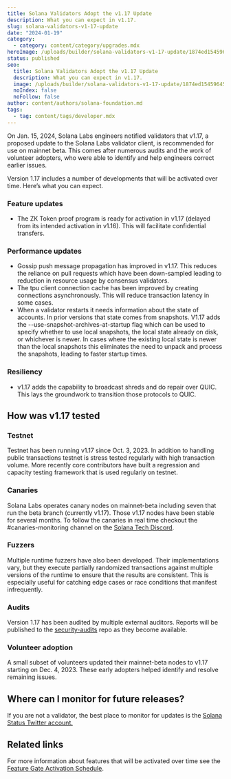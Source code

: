 ```yaml
---
title: Solana Validators Adopt the v1.17 Update
description: What you can expect in v1.17.
slug: solana-validators-v1-17-update
date: "2024-01-19"
category:
  - category: content/category/upgrades.mdx
heroImage: /uploads/builder/solana-validators-v1-17-update/1874ed15459645e7b8f3afb21a38041f.jpg
status: published
seo:
  title: Solana Validators Adopt the v1.17 Update
  description: What you can expect in v1.17.
  image: /uploads/builder/solana-validators-v1-17-update/1874ed15459645e7b8f3afb21a38041f.jpg
  noIndex: false
  noFollow: false
author: content/authors/solana-foundation.md
tags:
  - tag: content/tags/developer.mdx
---
```


On Jan. 15, 2024, Solana Labs engineers notified validators that v1.17, a proposed update to the Solana Labs validator client, is recommended for use on mainnet beta. This comes after numerous audits and the work of volunteer adopters, who were able to identify and help engineers correct earlier issues.

Version 1.17 includes a number of developments that will be activated over time. Here’s what you can expect.

### Feature updates

- The ZK Token proof program is ready for activation in v1.17 (delayed from its intended activation in v1.16). This will facilitate confidential transfers.

### Performance updates

- Gossip push message propagation has improved in v1.17. This reduces the reliance on pull requests which have been down-sampled leading to reduction in resource usage by consensus validators.
- The tpu client connection cache has been improved by creating connections asynchronously. This will reduce transaction latency in some cases. 
- When a validator restarts it needs information about the state of accounts. In prior versions that state comes from snapshots. V1.17 adds the --use-snapshot-archives-at-startup flag which can be used to specify whether to use local snapshots, the local state already on disk, or whichever is newer. In cases where the existing local state is newer than the local snapshots this eliminates the need to unpack and process the snapshots, leading to faster startup times.

### Resiliency

- v1.17 adds the capability to broadcast shreds and do repair over QUIC. This lays the groundwork to transition those protocols to QUIC.

## How was v1.17 tested

### Testnet

Testnet has been running v1.17 since Oct. 3, 2023. In addition to handling public transactions testnet is stress tested regularly with high transaction volume. More recently core contributors have built a regression and capacity testing framework that is used regularly on testnet.

### Canaries

Solana Labs operates canary nodes on mainnet-beta including seven that run the beta branch (currently v1.17). Those v1.17 nodes have been stable for several months. To follow the canaries in real time checkout the #canaries-monitoring channel on the [Solana Tech Discord](https://solana.com/discord).

### Fuzzers

Multiple runtime fuzzers have also been developed. Their implementations vary, but they execute partially randomized transactions against multiple versions of the runtime to ensure that the results are consistent. This is especially useful for catching edge cases or race conditions that manifest infrequently.

### Audits

Version 1.17 has been audited by multiple external auditors. Reports will be published to the [security-audits](https://github.com/solana-labs/security-audits) repo as they become available.

### Volunteer adoption

A small subset of volunteers updated their mainnet-beta nodes to v1.17 starting on Dec. 4, 2023. These early adopters helped identify and resolve remaining issues.

## Where can I monitor for future releases?

If you are not a validator, the best place to monitor for updates is the [Solana Status Twitter account.](https://twitter.com/solanastatus)

## Related links

For more information about features that will be activated over time see the [Feature Gate Activation Schedule](https://github.com/solana-labs/solana/wiki/Feature-Gate-Activation-Schedule).
